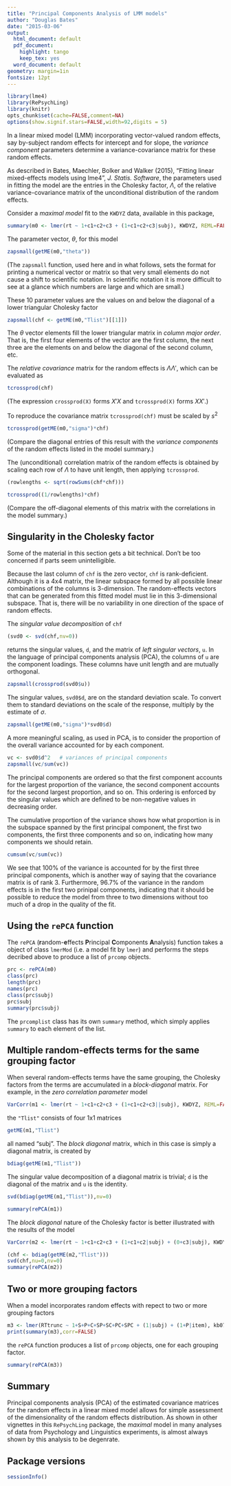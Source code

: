 ```yaml
---
title: "Principal Components Analysis of LMM models"
author: "Douglas Bates"
date: "2015-03-06"
output:
  html_document: default
  pdf_document:
    highlight: tango
    keep_tex: yes
  word_document: default
geometry: margin=1in
fontsize: 12pt
---
```

<!-- 
%\VignetteEngine{knitr::knitr}
%\VignetteIndexEntry{Principal Components Analysis of LMM models}
-->

```r
library(lme4)
library(RePsychLing)
library(knitr)
opts_chunk$set(cache=FALSE,comment=NA)
options(show.signif.stars=FALSE,width=92,digits = 5)
```

In a linear mixed model (LMM) incorporating vector-valued random
effects, say by-subject random effects for intercept and for slope,
the _variance component_ parameters determine a variance-covariance
matrix for these random effects.

As described in Bates, Maechler, Bolker and Walker (2015), "Fitting
linear mixed-effects models using lme4",  _J. Statis. Software_,
the parameters used in fitting the model are the entries in the
Cholesky factor, $\Lambda$, of the relative variance-covariance
matrix of the unconditional distribution of the random effects.

Consider a _maximal model_ fit to the `KWDYZ` data, available in this package,
```r
summary(m0 <- lmer(rt ~ 1+c1+c2+c3 + (1+c1+c2+c3|subj), KWDYZ, REML=FALSE))
```
The parameter vector, $\theta$, for this model
```r
zapsmall(getME(m0,"theta"))
```
(The `zapsmall` function, used here and in what follows, sets the format for printing a numerical vector or matrix so that very small elements do not cause a shift to scientific notation.  In scientific notation it is more difficult to see at a glance which numbers are large and which are small.)

These 10 parameter values are the values on and below the diagonal of a lower triangular Cholesky factor
```r
zapsmall(chf <- getME(m0,"Tlist")[[1]])
```
The $\theta$ vector elements fill the lower triangular matrix in _column major order_.  That is, the first four elements of the vector are the first column, the next three are the elements on and below the diagonal of the second column, etc.

The _relative covariance_ matrix for the random effects is $\Lambda\Lambda'$, which can be evaluated as
```r
tcrossprod(chf)
```
(The expression `crossprod(X)` forms $X'X$ and `tcrossprod(X)` forms $XX'$.)

To reproduce the covariance matrix `tcrossprod(chf)` must be scaled by $s^2$
```r
tcrossprod(getME(m0,"sigma")*chf)
```
(Compare the diagonal entries of this result with the _variance components_ of the random effects listed in the model summary.)

The (unconditional) correlation matrix of the random effects is obtained by scaling each row of $\Lambda$ to have unit length, then applying `tcrossprod`.
```r
(rowlengths <- sqrt(rowSums(chf*chf)))
```
```r
tcrossprod((1/rowlengths)*chf)
```
(Compare the off-diagonal elements of this matrix with the correlations in the model summary.)

## Singularity in the Cholesky factor

Some of the material in this section gets a bit technical.  Don't be too concerned if parts seem unintelligible.

Because the last column of `chf` is the zero vector, `chf` is rank-deficient.  Although it is a 4x4 matrix, the linear subspace formed by all possible linear combinations of the columns is 3-dimension.  The random-effects vectors that can be generated from this fitted model must lie in this 3-dimensional subspace.  That is, there will be no variability in one direction of the space of random effects.

The _singular value decomposition_ of `chf`
```r
(svd0 <- svd(chf,nv=0))
```
returns the singular values, `d`, and the matrix of _left singular vectors_, `u`.  In the language of principal components analysis (PCA), the columns of `u` are the component loadings.  These columns have unit length and are mutually orthogonal.
```r
zapsmall(crossprod(svd0$u))
```

The singular values, `svd0$d`, are on the standard deviation scale.  To convert them to standard deviations on the scale of the response, multiply by the estimate of $\sigma$.
```r
zapsmall(getME(m0,"sigma")*svd0$d)
```

A more meaningful scaling, as used in PCA, is to consider the proportion of the overall variance accounted for by each component.
```r
vc <- svd0$d^2   # variances of principal components
zapsmall(vc/sum(vc))
```

The principal components are ordered so that the first component accounts for the largest proportion of the variance, the second component accounts for the second largest proportion, and so on.  This ordering is enforced by the singular values which are defined to be non-negative values in decreasing order.

The cumulative proportion of the variance shows how what proportion is in the subspace spanned by the first principal component, the first two components, the first three components and so on, indicating how many components we should retain.
```r
cumsum(vc/sum(vc))
```

We see that 100% of the variance is accounted for by the first three principal components, which is another way of saying that the covariance matrix is of rank 3. Furthermore, 96.7% of the variance in the random effects is in the first two prinipal components, indicating that it should be possible to reduce the model from three to two dimensions without too much of a drop in the quality of the fit.

## Using the `rePCA` function

The `rePCA` (**r**andom-**e**ffects **P**rincipal **C**omponents **A**nalysis) function takes a object of class `lmerMod` (i.e. a model fit by `lmer`) and performs the steps decribed above to produce a list of `prcomp` objects.
```r
prc <- rePCA(m0)
class(prc)
length(prc)
names(prc)
class(prc$subj)
prc$subj
summary(prc$subj)
```

The `prcomplist` class has its own `summary` method, which simply applies `summary` to each element of the list.

## Multiple random-effects terms for the same grouping factor

When several random-effects terms have the same grouping, the Cholesky factors from the terms are accumulated in a _block-diagonal_ matrix. For example, in the _zero correlation parameter_ model
```r
VarCorr(m1 <- lmer(rt ~ 1+c1+c2+c3 + (1+c1+c2+c3||subj), KWDYZ, REML=FALSE))
```
the `"Tlist"` consists of four 1x1 matrices
```r
getME(m1,"Tlist")
```
all named "subj".  The _block diagonal_ matrix, which in this case is simply a diagonal matrix, is created by
```r
bdiag(getME(m1,"Tlist"))
```

The singular value decomposition of a diagonal matrix is trivial; `d` is the diagonal of the matrix and `u` is the identity.
```r
svd(bdiag(getME(m1,"Tlist")),nv=0)
```
```r
summary(rePCA(m1))
```

The _block diagonal_ nature of the Cholesky factor is better illustrated with the results of the model
```r
VarCorr(m2 <- lmer(rt ~ 1+c1+c2+c3 + (1+c1+c2|subj) + (0+c3|subj), KWDYZ, REML=FALSE))
```
```r
(chf <- bdiag(getME(m2,"Tlist")))
svd(chf,nu=0,nv=0)
summary(rePCA(m2))
```

## Two or more grouping factors

When a model incorporates random effects with repect to two or more grouping factors
```r
m3 <- lmer(RTtrunc ~ 1+S+P+C+SP+SC+PC+SPC + (1|subj) + (1+P|item), kb07, REML=FALSE)
print(summary(m3),corr=FALSE)
```
the `rePCA` function produces a list of `prcomp` objects, one for each grouping factor.
```r
summary(rePCA(m3))
```

## Summary

Principal components analysis (PCA) of the estimated covariance matrices for the random effects in a linear mixed model allows for simple assessment of the dimensionality of the random effects distribution.  As shown in other vignettes in this `RePsychLing` package, the _maximal_ model in many analyses of data from Psychology and Linguistics experiments, is almost always shown by this analysis to be degenrate.


## Package versions
```r
sessionInfo()

```

